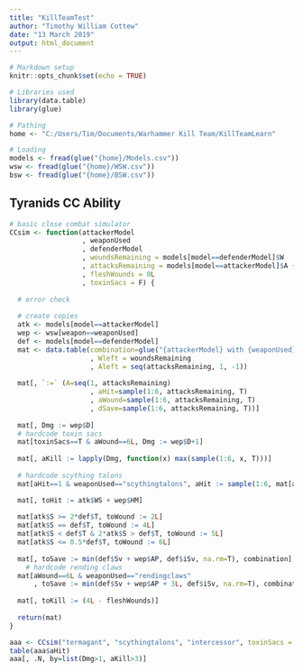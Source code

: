 ```yaml
---
title: "KillTeamTest"
author: "Timothy William Cottew"
date: "13 March 2019"
output: html_document
---
```


```r
# Markdown setup
knitr::opts_chunk$set(echo = TRUE)

# Libraries used
library(data.table)
library(glue)

# Pathing
home <- "C:/Users/Tim/Documents/Warhammer Kill Team/KillTeamLearn"

# Loading
models <- fread(glue("{home}/Models.csv"))
wsw <- fread(glue("{home}/WSW.csv"))
bsw <- fread(glue("{home}/BSW.csv"))
```

## Tyranids CC Ability

```r
# basic close combat simulator
CCsim <- function(attackerModel
                  , weaponUsed
                  , defenderModel
                  , woundsRemaining = models[model==defenderModel]$W
                  , attacksRemaining = models[model==attackerModel]$A + wsw[weapon==weaponUsed]$AM
                  , fleshWounds = 0L
                  , toxinSacs = F) {
  
  # error check
  
  # create copies
  atk <- models[model==attackerModel]
  wep <- wsw[weapon==weaponUsed]
  def <- models[model==defenderModel]
  mat <- data.table(combination=glue("{attackerModel} with {weaponUsed} {attacksRemaining} attack(s) on {defenderModel} with {woundsRemaining} wounds")
                    , Wleft = woundsRemaining
                    , Aleft = seq(attacksRemaining, 1, -1))
  
  mat[, `:=` (A=seq(1, attacksRemaining)
                    , aHit=sample(1:6, attacksRemaining, T)
                    , aWound=sample(1:6, attacksRemaining, T)
                    , dSave=sample(1:6, attacksRemaining, T))]
  
  mat[, Dmg := wep$D]
  # hardcode toxin sacs
  mat[toxinSacs==T & aWound==6L, Dmg := wep$D+1]
  
  mat[, aKill := lapply(Dmg, function(x) max(sample(1:6, x, T)))]
  
  # hardcode scything talons
  mat[aHit==1 & weaponUsed=="scythingtalons", aHit := sample(1:6, mat[aHit==1, .N], T)]

  mat[, toHit := atk$WS + wep$HM]
  
  mat[atk$S >= 2*def$T, toWound := 2L]
  mat[atk$S == def$T, toWound := 4L]
  mat[atk$S < def$T & 2*atk$S > def$T, toWound := 5L]
  mat[atk$S <= 0.5*def$T, toWound := 6L]
  
  mat[, toSave := min(def$Sv + wep$AP, def$iSv, na.rm=T), combination]
    # hardcode rending claws
  mat[aWound==6L & weaponUsed=="rendingclaws"
      , toSave := min(def$Sv + wep$AP + 3L, def$iSv, na.rm=T), combination]
  
  mat[, toKill := (4L - fleshWounds)]
  
  return(mat)
}


```

```r
aaa <- CCsim("termagant", "scythingtalons", "intercessor", toxinSacs = T, attacksRemaining = 36000)
table(aaa$aHit)
aaa[, .N, by=list(Dmg>1, aKill>3)]
```

